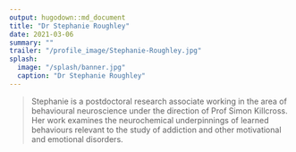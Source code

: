 ```yaml
---
output: hugodown::md_document
title: "Dr Stephanie Roughley"
date: 2021-03-06
summary: ""
trailer: "/profile_image/Stephanie-Roughley.jpg"
splash:
  image: "/splash/banner.jpg"
  caption: "Dr Stephanie Roughley"
---
```


> Stephanie is a postdoctoral research associate working in the area of behavioural neuroscience under the direction of Prof Simon Killcross. Her work examines the neurochemical underpinnings of learned behaviours relevant to the study of addiction and other motivational and emotional disorders.

